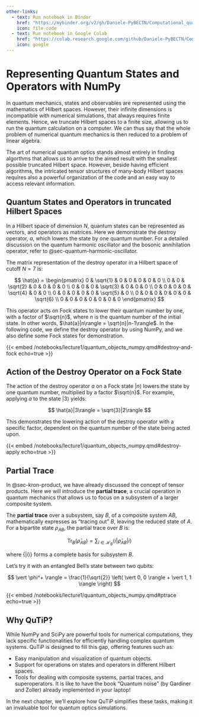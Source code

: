 ```yaml
---
other-links:
  - text: Run notebook in Binder
    href: "https://mybinder.org/v2/gh/Daniele-PyBECTN/Computational_quantum_optics_lectures/notebooks/?urlpath=lab/tree/notebooks/lecture1/quantum_objects_numpy.ipynb"
    icon: file-code
  - text: Run notebook in Google Colab
    href: "https://colab.research.google.com/github/Daniele-PyBECTN/Computational_quantum_optics_lectures/blob/notebooks/notebooks/lecture1/quantum_objects_numpy.ipynb"
    icon: google
---
```

# Representing Quantum States and Operators with NumPy

In quantum mechanics, states and observables are represented using the mathematics of Hilbert spaces.
However, their infinite dimensions is incompatible with numerical simulations, that always requires finite elements. 
Hence, we truncate Hilbert spaces to a finite size, allowing us to run the quantum calculation on a computer.
We can thus say that the whole problem of numerical quantum mechanics is then reduced to a problem of linear algebra.

The art of numerical quantum optics stands almost entirely in finding algorthms that allows us to arrive to the aimed result with the smallest possible truncated Hilbert space.
However, beside having efficient algorithms, the intricated tensor structures of many-body Hilbert spaces requires also a powerful organization of the code and an easy way to access relevant information.

## Quantum States and Operators in truncated Hilbert Spaces

In a Hilbert space of dimension $N$, quantum states can be represented as vectors, and operators as matrices. Here we demonstrate the destroy operator, $a$, which lowers the state by one quantum number. For a detailed discussion on the quantum harmonic oscillator and the bosonic annihilation operator, refer to @sec-quantum-harmonic-oscillator.

The matrix representation of the destroy operator in a Hilbert space of cutoff $N=7$ is:

$$
\hat{a} = \begin{pmatrix}
0 & \sqrt{1} & 0 & 0 & 0 & 0 & 0 \\
0 & 0 & \sqrt{2} & 0 & 0 & 0 & 0 \\
0 & 0 & 0 & \sqrt{3} & 0 & 0 & 0 \\
0 & 0 & 0 & 0 & \sqrt{4} & 0 & 0 \\
0 & 0 & 0 & 0 & 0 & \sqrt{5} & 0 \\
0 & 0 & 0 & 0 & 0 & 0 & \sqrt{6} \\
0 & 0 & 0 & 0 & 0 & 0 & 0
\end{pmatrix}
$$

This operator acts on Fock states to lower their quantum number by one, with a factor of $\sqrt{n}$, where $n$ is the quantum number of the initial state. In other words, $\hat{a}|n\rangle = \sqrt{n}|n-1\rangle$. In the following code, we define the destroy operator by using NumPy, and we also define some Fock states for demonstration.

{{< embed /notebooks/lecture1/quantum_objects_numpy.qmd#destroy-and-fock echo=true >}}

## Action of the Destroy Operator on a Fock State

The action of the destroy operator $a$ on a Fock state $|n\rangle$ lowers the state by one quantum number, multiplied by a factor $\sqrt{n}$. For example, applying $a$ to the state $|3\rangle$ yields:

$$
\hat{a}|3\rangle = \sqrt{3}|2\rangle
$$

This demonstrates the lowering action of the destroy operator with a specific factor, dependent on the quantum number of the state being acted upon.

{{< embed /notebooks/lecture1/quantum_objects_numpy.qmd#destroy-apply echo=true >}}

## Partial Trace

In @sec-kron-product, we have already discussed the concept of tensor products. Here we will introduce the **partial trace**, a crucial operation in quantum mechanics that allows us to focus on a subsystem of a larger composite system.

The **partial trace** over a subsystem, say $B$, of a composite system $AB$, mathematically expresses as "tracing out" $B$, leaving the reduced state of $A$. For a bipartite state $\rho_{AB}$, the partial trace over $B$ is:

$$
\text{Tr}_B(\hat{\rho}_{AB}) = \sum_{i \in \mathcal{H}_B} \langle i| \hat{\rho}_{AB} |i\rangle
$$

where $\{|i\rangle\}$ forms a complete basis for subsystem $B$.

Let's try it with an entangled Bell's state between two qubits:

$$
\vert \phi^+ \rangle = \frac{1}{\sqrt{2}} \left( \vert 0, 0 \rangle + \vert 1, 1 \rangle \right)
$$

{{< embed /notebooks/lecture1/quantum_objects_numpy.qmd#ptrace echo=true >}}

## Why QuTiP?

While NumPy and SciPy are powerful tools for numerical computations, they lack specific functionalities for efficiently handling complex quantum systems. QuTiP is designed to fill this gap, offering features such as:

- Easy manipulation and visualization of quantum objects.
- Support for operations on states and operators in different Hilbert spaces.
- Tools for dealing with composite systems, partial traces, and superoperators.
It is like to have the book "Quantum noise" (by Gardiner and Zoller) already implemented in your laptop!

In the next chapter, we'll explore how QuTiP simplifies these tasks, making it an invaluable tool for quantum optics simulations.
    


